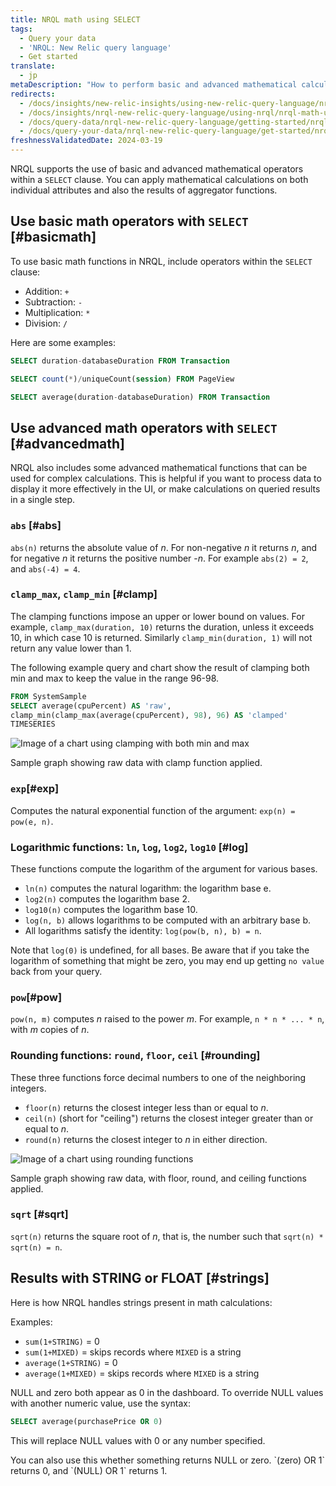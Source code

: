 ```yaml
---
title: NRQL math using SELECT
tags:
  - Query your data
  - 'NRQL: New Relic query language'
  - Get started
translate:
  - jp
metaDescription: "How to perform basic and advanced mathematical calculations in NRQL, the New Relic query language"
redirects:
  - /docs/insights/new-relic-insights/using-new-relic-query-language/nrql-math
  - /docs/insights/nrql-new-relic-query-language/using-nrql/nrql-math-using-select
  - /docs/query-data/nrql-new-relic-query-language/getting-started/nrql-math-using-select
  - /docs/query-your-data/nrql-new-relic-query-language/get-started/nrql-math-using-select
freshnessValidatedDate: 2024-03-19
---
```




NRQL supports the use of basic and advanced mathematical operators within a `SELECT` clause. You can apply mathematical calculations on both individual attributes and also the results of aggregator functions.

## Use basic math operators with `SELECT` [#basicmath]

To use basic math functions in NRQL, include operators within the `SELECT` clause:

* Addition: `+`
* Subtraction: `-`
* Multiplication: `*`
* Division: `/`

Here are some examples:

```sql
SELECT duration-databaseDuration FROM Transaction
```

```sql
SELECT count(*)/uniqueCount(session) FROM PageView
```

```sql
SELECT average(duration-databaseDuration) FROM Transaction
```

## Use advanced math operators with `SELECT` [#advancedmath]

NRQL also includes some advanced mathematical functions that can be used for complex calculations. This is helpful if you want to process data to display it more effectively in the UI, or make calculations on queried results in a single step.

### `abs` [#abs]

`abs(n)` returns the absolute value of _n_. For non-negative _n_ it returns _n_, and for negative _n_ it returns the positive number -_n_. For example `abs(2) = 2`, and `abs(-4) = 4`.

### `clamp_max`, `clamp_min` [#clamp]

The clamping functions impose an upper or lower bound on values. For example, `clamp_max(duration, 10)` returns the duration, unless it exceeds 10, in which case 10 is returned. Similarly `clamp_min(duration, 1)` will not return any value lower than 1.

The following example query and chart show the result of clamping both min and max to keep the value in the range 96-98.

```sql
FROM SystemSample 
SELECT average(cpuPercent) AS 'raw',
clamp_min(clamp_max(average(cpuPercent), 98), 96) AS 'clamped'
TIMESERIES
```

<img
  title="Min-max-clamp-chart.png"
  alt="Image of a chart using clamping with both min and max"
  src={queriesnrqlNRQLMathClamp}
/>

<figcaption>
  Sample graph showing raw data with clamp function applied.
</figcaption>

### `exp`[#exp]

Computes the natural exponential function of the argument: `exp(n) = pow(e, n)`.

### Logarithmic functions: `ln`, `log`, `log2`, `log10`  [#log]

These functions compute the logarithm of the argument for various bases.

* `ln(n)` computes the natural logarithm: the logarithm base e.
* `log2(n)` computes the logarithm base 2.
* `log10(n)` computes the logarithm base 10.
* `log(n, b)` allows logarithms to be computed with an arbitrary base b.
* All logarithms satisfy the identity: `log(pow(b, n), b) = n`.

Note that `log(0)` is undefined, for all bases. Be aware that if you take the logarithm of something that might be zero, you may end up getting `no value` back from your query.

### `pow`[#pow]

`pow(n, m)` computes _n_ raised to the power _m_. For example, `n * n * ... * n`, with _m_ copies of _n_.

### Rounding functions: `round`, `floor`, `ceil` [#rounding]

These three functions force decimal numbers to one of the neighboring integers.

* `floor(n)` returns the closest integer less than or equal to _n_.
* `ceil(n)` (short for "ceiling") returns the closest integer greater than or equal to _n_.
* `round(n)` returns the closest integer to _n_ in either direction.

<img
  title="Rounding-functions-chart.png"
  alt="Image of a chart using rounding functions"
  src={queriesnrqlNRQLMathFloorCeiling}
/>

<figcaption>
  Sample graph showing raw data, with floor, round, and ceiling functions applied.
</figcaption>

### `sqrt` [#sqrt]

`sqrt(n)` returns the square root of _n_, that is, the number such that `sqrt(n) * sqrt(n) = n`.

## Results with STRING or FLOAT [#strings]

Here is how NRQL handles strings present in math calculations:

Examples:

* `sum(1+STRING)` = 0
* `sum(1+MIXED)` = skips records where `MIXED` is a string
* `average(1+STRING)` = 0
* `average(1+MIXED)` = skips records where `MIXED` is a string

NULL and zero both appear as 0 in the dashboard. To override NULL values with another numeric value, use the syntax:

```sql
SELECT average(purchasePrice OR 0)
```

This will replace NULL values with 0 or any number specified.

<Callout variant="tip">
  You can also use this whether something returns NULL or zero. `(zero) OR 1` returns 0, and `(NULL) OR 1` returns 1.
</Callout>
